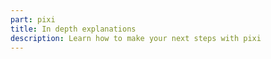 ```yaml
---
part: pixi
title: In depth explanations
description: Learn how to make your next steps with pixi
---
```


<Cols3>
  <DocLinkCard
    link="/pixi/advanced/advanced_tasks"
    title="Advanced tasks"
    excerpt="Learn how to add more advanced tasks"
  ></DocLinkCard>
  <DocLinkCard
    link="/pixi/advanced/multi_platform_configuration"
    title="Multi platform config"
    excerpt="Learn how to set up for different platforms/OS's"
  ></DocLinkCard>
  <DocLinkCard
    link="/pixi/advanced/explain_info_command"
    title="Pixi info command"
    excerpt="Learn what the info command reports"
  ></DocLinkCard>
</Cols3>
